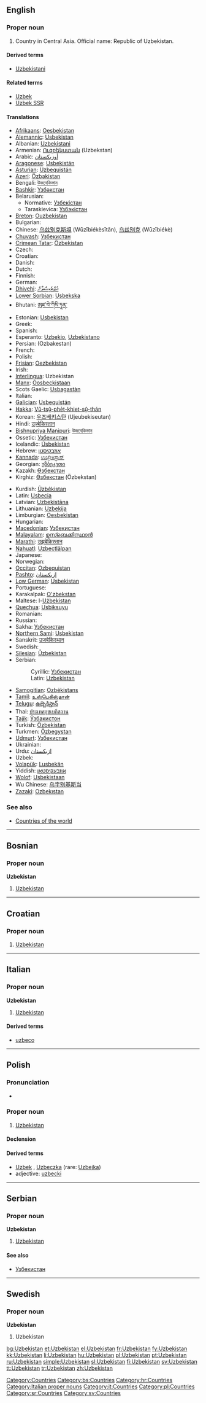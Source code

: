 {{wikipedia}}
==English==

===Proper noun===
{{infl|en|proper noun}}

# Country in Central Asia. Official name: Republic of Uzbekistan.

====Derived terms====
* [[Uzbekistani]]

====Related terms====
* [[Uzbek]]
* [[Uzbek SSR]]

====Translations====
{{trans-top|Republic of Uzbekistan}}
* [[Afrikaans]]: [[Oesbekistan]]
* [[Alemannic]]: [[Usbekistan]]
* Albanian: [[Uzbekistani]]
* Armenian: [[Ուզբեկստան]] (Uzbekstan)
* Arabic: [[أوزبكستان]]
* [[Aragonese]]: [[Usbekistán]]
* [[Asturian]]: [[Uzbequistán]]
* [[Azeri]]: [[Özbəkistan]]
* Bengali: [[উজবেকিস্তান]]
* [[Bashkir]]: [[Үзбәкстан]]
* Belarusian:
** Normative: [[Узбекістан]]
** Taraskievica: [[Узбэкістан]]
* [[Breton]]: [[Ouzbekistan]]
* Bulgarian: {{t+|bg|Узбекистан|sc=Cyrl}}
* Chinese: [[乌兹别克斯坦]] (Wūzībiékèsītǎn), [[乌兹别克]] (Wūzībiékè)
* [[Chuvash]]: [[Узбекистан]]
* [[Crimean Tatar]]: [[Özbekistan]]
* Czech: {{t-|cs|Uzbekistán|m}}
* Croatian: {{t-|hr|Uzbekistan|m}}
* Danish: {{t-|da|Usbekistan}}
* Dutch: {{t+|nl|Oezbekistan}}
* Finnish: {{t+|fi|Uzbekistan}}
* German: {{t+|de|Usbekistan}}
* [[Dhivehi]]: [[އުޒްބެކިސްތާން]]
* [[Lower Sorbian]]: [[Usbekska]]
* Bhutani: [[ཨུཛ་བེ་ཀིསི་ཏཱན་]]
* Estonian: [[Usbekistan]]
* Greek: {{t+|el|Ουζμπεκιστάν|n|sc=Grek}}
* Spanish: {{t+|es|Uzbekistán}}
* Esperanto: [[Uzbekio]], [[Uzbekistano]]
* Persian: {{fa-Arab|[[ازبكستان]]}} (Ozbakestan)
* French: {{t+|fr|Ouzbékistan|m}}
* Polish: {{t+|pl|Uzbekistan}}
* [[Frisian]]: [[Oezbekistan]]
* Irish: {{t|ga|Úisbéiceastáin|f|alt=an Úisbéiceastáin}}
* [[Interlingua]]: Uzbekistan
* [[Manx]]: [[Oosbeckistaan]]
* Scots Gaelic: [[Usbagastàn]]
* Italian: {{t-|it|Uzbekistan|m}}
* [[Galician]]: [[Usbequistán]]
* [[Hakka]]: [[Vû-tsṳ̂-phe̍t-khiet-sṳ̂-thán]]
* Korean: [[우즈베키스탄]] (Ujeubekiseutan)
* Hindi: [[उज़्बेकिस्तान]]
* [[Bishnupriya Manipuri]]: [[উজবেকিস্তান]]
* Ossetic: [[Узбекистан]]
* Icelandic: [[Úsbekistan]]
* Hebrew: [[אוזבקיסטן]]
* [[Kannada]]: [[ಉಜ್ಬೇಕಿಸ್ಥಾನ್]]
* Georgian: [[უზბეკეთი]]
* Kazakh: [[Өзбекстан]]
* Kirghiz: [[Өзбекстан]] (Özbekstan)
{{trans-mid}}
* Kurdish: [[Ûzbêkistan]]
* Latin: [[Usbecia]]
* Latvian: [[Uzbekistāna]]
* Lithuanian: [[Uzbekija]]
* Limburgian: [[Oesbekistan]]
* Hungarian: {{t+|hu|Üzbegisztán}}
* [[Macedonian]]: [[Узбекистан]]
* [[Malayalam]]: [[ഉസ്ബെക്കിസ്ഥാന്‍]]
* [[Marathi]]: [[उझबेकिस्तान]]
* [[Nahuatl]]: [[Uzbectlālpan]]
* Japanese: {{t+|ja|ウズベキスタン|tr=Uzubekisutan|sc=Jpan}}
* Norwegian: {{t+|no|Usbekistan}}
* [[Occitan]]: [[Ozbequistan]]
* [[Pashto]]: [[ازبکستان]]
* [[Low German]]: [[Usbekistan]]
* Portuguese: {{t+|pt|Usbequistão}}
* Karakalpak: [[O'zbekstan]]
* Maltese: l-[[Użbekistan]]
* [[Quechua]]: [[Usbiksuyu]]
* Romanian: {{t-|ro|Uzbekistan|n}}
* Russian: {{t+|ru|Узбекистан|sc=Cyrl}}
* Sakha: [[Узбекистан]]
* [[Northern Sami]]: [[Usbekistan]]
* Sanskrit: [[उजबेकिस्थान]]
* Swedish: {{t+|sv|Uzbekistan}}
* [[Silesian]]: [[Ůzbekistan]]
* Serbian:
*: Cyrillic: [[Узбекистан#Serbian|Узбекистан]] {{m}}
*: Latin: [[Uzbekistan#Serbian|Uzbekistan]] {{m}}
* [[Samogitian]]: [[Ozbėkistans]]
* [[Tamil]]: [[உஸ்பெகிஸ்தான்]]
* [[Telugu]]: [[ఉజ్బెకిస్తాన్]]
* Thai: [[ประเทศอุซเบกิสถาน]]
* [[Tajik]]: [[Ӯзбакистон]]
* Turkish: [[Özbekistan]]
* Turkmen: [[Özbegystan]]
* [[Udmurt]]: [[Узбекистан]]
* Ukrainian: {{t-|uk|Узбекистан|sc=Cyrl|xs=Ukrainian}}
* Urdu: [[ازبکستان]]
* Uzbek: {{t-|uz|O'zbekiston|xs=Uzbek}}
* [[Volapük]]: [[Lusbekän]]
* Yiddish: [[אוזבעקיסטאן]]
* [[Wolof]]: [[Usbekistaan]]
* Wu Chinese: [[乌字别基斯当]]
* [[Zazaki]]: [[Ozbekıstan]]
{{trans-bottom}}

===See also===
* [[Appendix:Countries of the world|Countries of the world]]

[[Category:Countries]]

----

==Bosnian==

===Proper noun===
'''Uzbekistan''' {{m}}

# [[Uzbekistan#English|Uzbekistan]]

[[Category:bs:Countries]]

----

==Croatian==

===Proper noun===
{{infl|hr|proper noun|g=m}}

# [[#English|Uzbekistan]]

[[Category:hr:Countries]]

----

==Italian==
{{wikipedia|lang=it}}

===Proper noun===
'''Uzbekistan''' {{m}}

# [[#English|Uzbekistan]]

====Derived terms====
* [[uzbeco]]

[[Category:Italian proper nouns]]
[[Category:it:Countries]]

----

==Polish==

===Pronunciation===
* {{IPA|/uz̪bɛˈkʲis̪t̪an̪/|lang=pl}}

===Proper noun===
{{infl|pl|proper noun|g=m}}

# [[#English|Uzbekistan]]

====Declension====
{{pl-decl-noun-sing
|Uzbekistan
|Uzbekistanu
|Uzbekistanowi
|Uzbekistan
|Uzbekistanem
|Uzbekistanie
|Uzbekistanie
}}

====Derived terms====
* [[Uzbek]] {{m}}, [[Uzbeczka]] {{f}} (rare: [[Uzbejka]])
* adjective: [[uzbecki]]

[[Category:pl:Countries]]

----

==Serbian==

===Proper noun===
'''Uzbekistan''' {{m}}

# [[Uzbekistan#English|Uzbekistan]]

====See also====
* [[Узбекистан#Serbian|Узбекистан]]

[[Category:sr:Countries]]

----

==Swedish==

===Proper noun===
'''Uzbekistan'''

# Uzbekistan

[[Category:sv:Countries]]

[[bg:Uzbekistan]]
[[et:Uzbekistan]]
[[el:Uzbekistan]]
[[fr:Uzbekistan]]
[[fy:Uzbekistan]]
[[kk:Uzbekistan]]
[[li:Uzbekistan]]
[[hu:Uzbekistan]]
[[pl:Uzbekistan]]
[[pt:Uzbekistan]]
[[ru:Uzbekistan]]
[[simple:Uzbekistan]]
[[sl:Uzbekistan]]
[[fi:Uzbekistan]]
[[sv:Uzbekistan]]
[[tt:Uzbekistan]]
[[tr:Uzbekistan]]
[[zh:Uzbekistan]]